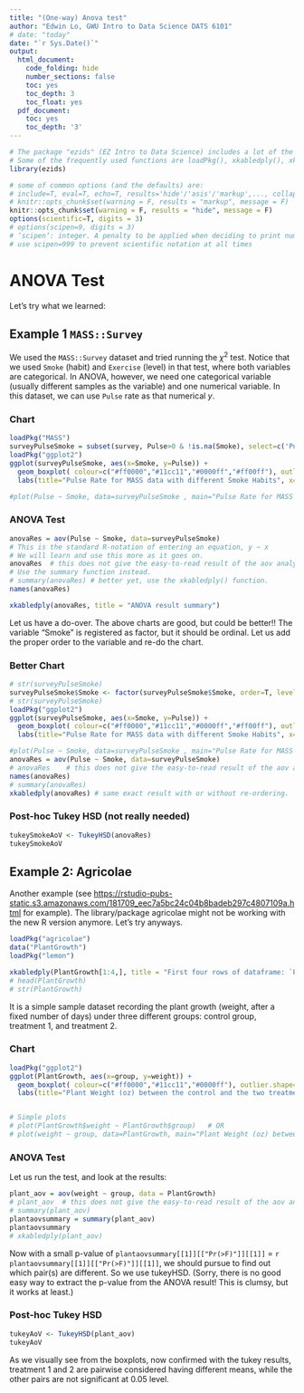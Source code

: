 ---
title: "(One-way) Anova test"
author: "Edwin Lo, GWU Intro to Data Science DATS 6101"
# date: "today"
date: "`r Sys.Date()`"
output:
  html_document:
    code_folding: hide
    number_sections: false
    toc: yes
    toc_depth: 3
    toc_float: yes
  pdf_document:
    toc: yes
    toc_depth: '3'
---

```{r init, include=F}
# The package "ezids" (EZ Intro to Data Science) includes a lot of the helper functions we developed for the course. 
# Some of the frequently used functions are loadPkg(), xkabledply(), xkablesummary(), uzscale(), etc.
library(ezids)
```


```{r setup, include=FALSE}
# some of common options (and the defaults) are: 
# include=T, eval=T, echo=T, results='hide'/'asis'/'markup',..., collapse=F, warning=T, message=T, error=T, cache=T, fig.width=6, fig.height=4, fig.dim=c(6,4) #inches, fig.align='left'/'center','right', 
# knitr::opts_chunk$set(warning = F, results = "markup", message = F)
knitr::opts_chunk$set(warning = F, results = "hide", message = F)
options(scientific=T, digits = 3) 
# options(scipen=9, digits = 3) 
# ‘scipen’: integer. A penalty to be applied when deciding to print numeric values in fixed or exponential notation.  Positive values bias towards fixed and negative towards scientific notation: fixed notation will be preferred unless it is more than ‘scipen’ digits wider.
# use scipen=999 to prevent scientific notation at all times
```


# ANOVA Test

Let's try what we learned:

## Example 1 `MASS::Survey`

We used the `MASS::Survey` dataset and tried running the $\chi^2$ test. Notice that we used `Smoke` (habit) and `Exercise` (level) in that test, where both variables are categorical. In ANOVA, however, we need one categorical variable (usually different samples as the variable) and one numerical variable. In this dataset, we can use `Pulse` rate as that numerical $y$.

### Chart

```{r}
loadPkg("MASS")
surveyPulseSmoke = subset(survey, Pulse>0 & !is.na(Smoke), select=c('Pulse','Smoke'))  # remove NAs
loadPkg("ggplot2")
ggplot(surveyPulseSmoke, aes(x=Smoke, y=Pulse)) + 
  geom_boxplot( colour=c("#ff0000","#11cc11","#0000ff","#ff00ff"), outlier.shape=8, outlier.size=4) +
  labs(title="Pulse Rate for MASS data with different Smoke Habits", x="Smoke Habit", y = "Pulse rate")

#plot(Pulse ~ Smoke, data=surveyPulseSmoke , main="Pulse Rate for MASS data with different Smoke Habits", col=c("#ff0000","#00ff00","#0000ff","#ff00ff") )
```

### ANOVA Test

```{r aov, results='asis'}
anovaRes = aov(Pulse ~ Smoke, data=surveyPulseSmoke)
# This is the standard R-notation of entering an equation, y ~ x
# We will learn and use this more as it goes on.
anovaRes  # this does not give the easy-to-read result of the aov analysis
# Use the summary function instead.
# summary(anovaRes) # better yet, use the xkabledply() function.
names(anovaRes)
```

```{r}
xkabledply(anovaRes, title = "ANOVA result summary")
```

Let us have a do-over. The above charts are good, but could be better!! The variable "Smoke" is registered as factor, but it should be ordinal. Let us add the proper order to the variable and re-do the chart.

### Better Chart

```{r aov_re-do, include=T}
# str(surveyPulseSmoke)
surveyPulseSmoke$Smoke <- factor(surveyPulseSmoke$Smoke, order=T, levels = c("Never","Occas","Regul","Heavy"))
# str(surveyPulseSmoke)
loadPkg("ggplot2")
ggplot(surveyPulseSmoke, aes(x=Smoke, y=Pulse)) + 
  geom_boxplot( colour=c("#ff0000","#11cc11","#0000ff","#ff00ff"), outlier.shape=8, outlier.size=4) +
  labs(title="Pulse Rate for MASS data with different Smoke Habits", x="Smoke Habit", y = "Pulse rate")

#plot(Pulse ~ Smoke, data=surveyPulseSmoke , main="Pulse Rate for MASS data with different Smoke Habits", col=c("#00ff00","#0000ff","#ff00ff","#ff0000") )
anovaRes = aov(Pulse ~ Smoke, data=surveyPulseSmoke)
# anovaRes    # this does not give the easy-to-read result of the aov analysis
names(anovaRes)
# summary(anovaRes)
xkabledply(anovaRes) # same exact result with or without re-ordering. 
```

### Post-hoc Tukey HSD (not really needed)

```{r tukeyHSD_not_needed, eval=F}
tukeySmokeAoV <- TukeyHSD(anovaRes)
tukeySmokeAoV
```

## Example 2: Agricolae  
Another example (see <https://rstudio-pubs-static.s3.amazonaws.com/181709_eec7a5bc24c04b8badeb297c4807109a.html> for example). The library/package agricolae might not be working with the new R version anymore. Let's try anyways.
```{r agricolae}
loadPkg("agricolae")
data("PlantGrowth")
loadPkg("lemon") 
```

```{r, results='markup'}
xkabledply(PlantGrowth[1:4,], title = "First four rows of dataframe: `PlantGrowth`")
# head(PlantGrowth)
# str(PlantGrowth)
```

It is a simple sample dataset recording the plant growth (weight, after a fixed number of days) under three different groups: control group, treatment 1, and treatment 2.

### Chart

```{r}
loadPkg("ggplot2")
ggplot(PlantGrowth, aes(x=group, y=weight)) + 
  geom_boxplot( colour=c("#ff0000","#11cc11","#0000ff"), outlier.shape=8, outlier.size=4) +
  labs(title="Plant Weight (oz) between the control and the two treatment groups", x="Control / Treatment", y = "Weight (oz)")


# Simple plots
# plot(PlantGrowth$weight ~ PlantGrowth$group)   # OR
# plot(weight ~ group, data=PlantGrowth, main="Plant Weight (oz) between the control and the two treatment groups", col=c("#00ff00","#ff00ff","#ff0000") )
```

### ANOVA Test
Let us run the test, and look at the results:  
```{r}
plant_aov = aov(weight ~ group, data = PlantGrowth)
# plant_aov  # this does not give the easy-to-read result of the aov analysis
# summary(plant_aov)
plantaovsummary = summary(plant_aov)
plantaovsummary
# xkabledply(plant_aov)
```

Now with a small p-value of `plantaovsummary[[1]][["Pr(>F)"]][[1]]` = `r plantaovsummary[[1]][["Pr(>F)"]][[1]]`, we should pursue to find out which pair(s) are different. So we use tukeyHSD.  (Sorry, there is no good easy way to extract the p-value from the ANOVA result! This is clumsy, but it works at least.)

### Post-hoc Tukey HSD

```{r tukeyHSD}
tukeyAoV <- TukeyHSD(plant_aov)
tukeyAoV
```

As we visually see from the boxplots, now confirmed with the tukey results, treatment 1 and 2 are pairwise considered having different means, while the other pairs are not significant at 0.05 level.

